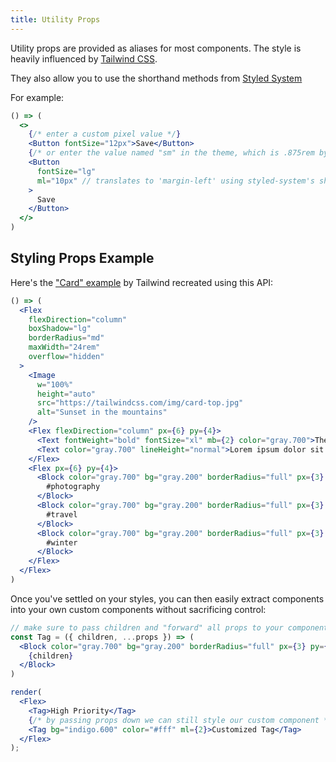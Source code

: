 ```yaml
---
title: Utility Props
---
```


Utility props are provided as aliases for most components. The style is heavily influenced by [Tailwind CSS](https://tailwindcss.com/docs/font-size).

They also allow you to use the shorthand methods from [Styled System](https://styled-system.com/api)

For example:
```jsx
() => (
  <>
    {/* enter a custom pixel value */}
    <Button fontSize="12px">Save</Button>
    {/* or enter the value named "sm" in the theme, which is .875rem by default */}
    <Button
      fontSize="lg"
      ml="10px" // translates to 'margin-left' using styled-system's shorthand properties
    >
      Save
    </Button>
  </>
)
```

## Styling Props Example

Here's the ["Card" example](https://tailwindcss.com/components/cards) by Tailwind recreated using this API:

```jsx live
() => (
  <Flex
    flexDirection="column"
    boxShadow="lg"
    borderRadius="md"
    maxWidth="24rem"
    overflow="hidden"
  >
    <Image
      w="100%"
      height="auto"
      src="https://tailwindcss.com/img/card-top.jpg"
      alt="Sunset in the mountains"
    />
    <Flex flexDirection="column" px={6} py={4}>
      <Text fontWeight="bold" fontSize="xl" mb={2} color="gray.700">The Coldest Sunset</Text>
      <Text color="gray.700" lineHeight="normal">Lorem ipsum dolor sit amet, consectetur adipisicing elit. Voluptatibus quia, nulla! Maiores et perferendis eaque, exercitationem praesentium nihil.</Text>
    </Flex>
    <Flex px={6} py={4}>
      <Block color="gray.700" bg="gray.200" borderRadius="full" px={3} py={1} mr={2}>
        #photography
      </Block>
      <Block color="gray.700" bg="gray.200" borderRadius="full" px={3} py={1} mr={2}>
        #travel
      </Block>
      <Block color="gray.700" bg="gray.200" borderRadius="full" px={3} py={1}>
        #winter
      </Block>
    </Flex>
  </Flex>
)
```

Once you've settled on your styles, you can then easily extract components into your own custom components without sacrificing control:

```jsx isManual=true
// make sure to pass children and "forward" all props to your component
const Tag = ({ children, ...props }) => (
  <Block color="gray.700" bg="gray.200" borderRadius="full" px={3} py={1} {...props}>
    {children}
  </Block>
)

render(
  <Flex>
    <Tag>High Priority</Tag>
    {/* by passing props down we can still style our custom component */}
    <Tag bg="indigo.600" color="#fff" ml={2}>Customized Tag</Tag>
  </Flex>
);
```